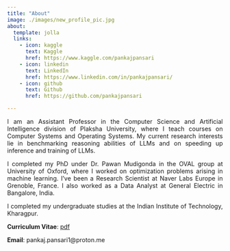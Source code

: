 ---
title: "About"
image: ./images/new_profile_pic.jpg
about:
  template: jolla
  links:
    - icon: kaggle
      text: Kaggle
      href: https://www.kaggle.com/pankajpansari
    - icon: linkedin
      text: LinkedIn
      href: https://www.linkedin.com/in/pankajpansari/ 
    - icon: github
      text: Github
      href: https://github.com/pankajpansari

---
<div style="text-align: justify"> 
I am an Assistant Professor in the Computer Science and Artificial Intelligence division of Plaksha University, where I teach courses on Computer Systems and Operating Systems. My current research interests lie in benchmarking reasoning abilities of LLMs and on speeding up inference and training of LLMs.

I completed my PhD under Dr. Pawan Mudigonda in the OVAL group at University of Oxford, where I worked on optimization problems arising in machine learning. I've been a Research Scientist at Naver Labs Europe in Grenoble, France. I also worked as a Data Analyst at General Electric in Bangalore, India.

I completed my undergraduate studies at the Indian Institute of Technology, Kharagpur.
    
**Curriculum Vitae**: [pdf](https://drive.google.com/file/d/1BYyYr5Ggjzv3ovuF6R0qrrjg_s7oTJfR/view?usp=drive_link)

**Email**: pankaj.pansari1@proton.me
</div>

